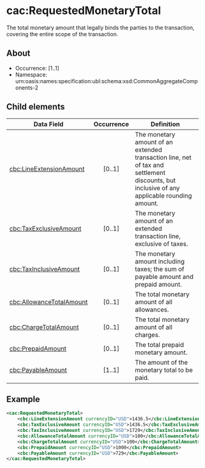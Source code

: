 # cac:RequestedMonetaryTotal
The total monetary amount that legally binds the parties to the transaction, covering the entire scope of the transaction.

## About
* Occurrence: [1..1]
* Namespace: urn:oasis:names:specification:ubl:schema:xsd:CommonAggregateComponents-2

## Child elements

| Data Field                                        | Occurrence | Definition |
|---------------------------------------------------|:----------:|------------|
| [cbc:LineExtensionAmount](./requested-monetary-total/line-extension-amount.mdx)       |   [0..1]   | The monetary amount of an extended transaction line, net of tax and settlement discounts, but inclusive of any applicable rounding amount. |
| [cbc:TaxExclusiveAmount](./requested-monetary-total/tax-exclusive-amount.mdx)         |   [0..1]   | The monetary amount of an extended transaction line, exclusive of taxes. |
| [cbc:TaxInclusiveAmount](./requested-monetary-total/tax-inclusive-amount.mdx)         |   [0..1]   | The monetary amount including taxes; the sum of payable amount and prepaid amount. |
| [cbc:AllowanceTotalAmount](./requested-monetary-total/allowance-total-amount.mdx)     |   [0..1]   | The total monetary amount of all allowances. |
| [cbc:ChargeTotalAmount](./requested-monetary-total/charge-total-amount.mdx)           |   [0..1]   | The total monetary amount of all charges. |
| [cbc:PrepaidAmount](./requested-monetary-total/prepaid-amount.mdx)                    |   [0..1]   | The total prepaid monetary amount. |
| [cbc:PayableAmount](./requested-monetary-total/payable-amount.mdx)                    |   [1..1]   | The amount of the monetary total to be paid. |

## Example
```xml
<cac:RequestedMonetaryTotal>
    <cbc:LineExtensionAmount currencyID="USD">1436.5</cbc:LineExtensionAmount>
    <cbc:TaxExclusiveAmount currencyID="USD">1436.5</cbc:TaxExclusiveAmount>
    <cbc:TaxInclusiveAmount currencyID="USD">1729</cbc:TaxInclusiveAmount>
    <cbc:AllowanceTotalAmount currencyID="USD">100</cbc:AllowanceTotalAmount>
    <cbc:ChargeTotalAmount currencyID="USD">100</cbc:ChargeTotalAmount>
    <cbc:PrepaidAmount currencyID="USD">1000</cbc:PrepaidAmount>
    <cbc:PayableAmount currencyID="USD">729</cbc:PayableAmount>
</cac:RequestedMonetaryTotal>
```